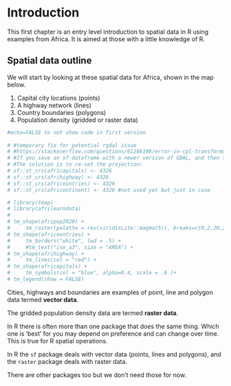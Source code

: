 # Introduction {#intro}

This first chapter is an entry level introduction to spatial data in R using examples from Africa. It is aimed at those with a little knowledge of R.

## Spatial data outline

We will start by looking at these spatial data for Africa, shown in the map below. 

1. Capital city locations (points)
1. A highway network (lines)
1. Country boundaries (polygons)
1. Population density (gridded or raster data)

```r
#echo=FALSE to not show code in first version 
 
# #temporary fix for potential rgdal issue
# #https://stackoverflow.com/questions/61286108/error-in-cpl-transformx-crs-aoi-pipeline-reverse-ogrcreatecoordinatetrans
# #If you save an sf-dataframe with a newer version of GDAL, and then try on a system with an older version of GDAL, the projection info cannot be read properly.
# #The solution is to re-set the projection:
# sf::st_crs(africapitals) <- 4326
# sf::st_crs(afrihighway) <- 4326
# sf::st_crs(africountries) <- 4326
# sf::st_crs(africontinent) <- 4326 #not used yet but just in case

# library(tmap)
# library(afrilearndata)
# 
# tm_shape(afripop2020) +
#     tm_raster(palette = rev(viridisLite::magma(5)), breaks=c(0,2,20,200,2000,25000)) +
# tm_shape(africountries) +
#     tm_borders("white", lwd = .5) +
#     #tm_text("iso_a3", size = "AREA") +
# tm_shape(afrihighway) +
#     tm_lines(col = "red") +
# tm_shape(africapitals) +
#     tm_symbols(col = "blue", alpha=0.4, scale = .6 )+
# tm_legend(show = FALSE)
```

Cities, highways and boundaries are examples of point, line and polygon data termed **vector data**. 

The gridded population density data are termed **raster data**.

In R there is often more than one package that does the same thing. Which one is 'best' for you may depend on preference and can change over time. This is true for R spatial operations.  

In R the `sf` package deals with vector data (points, lines and polygons), and the `raster` package deals with raster data.

There are other packages too but we don't need those for now.

